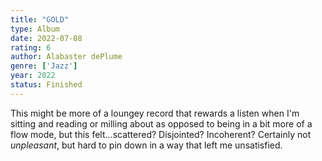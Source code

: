 ```yaml
---
title: "GOLD"
type: Album
date: 2022-07-08
rating: 6
author: Alabaster dePlume
genre: ['Jazz']
year: 2022
status: Finished
---
```


This might be more of a loungey record that rewards a listen when I'm sitting and reading or milling about as opposed to being in a bit more of a flow mode, but this felt...scattered? Disjointed? Incoherent? Certainly not _unpleasant_, but hard to pin down in a way that left me unsatisfied.
